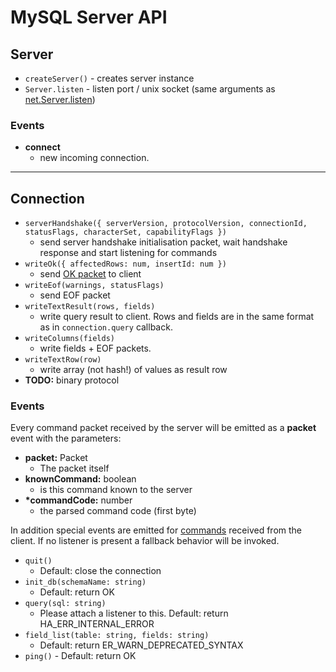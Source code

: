 # MySQL Server API

## Server

- `createServer()` - creates server instance
- `Server.listen` - listen port / unix socket (same arguments as [net.Server.listen](https://nodejs.org/api/net.html#net_server_listen_port_host_backlog_callback))

### Events

- **connect**
  - new incoming connection.

---

## Connection

- `serverHandshake({ serverVersion, protocolVersion, connectionId, statusFlags, characterSet, capabilityFlags })`
  - send server handshake initialisation packet, wait handshake response and start listening for commands
- `writeOk({ affectedRows: num, insertId: num })`
  - send [OK packet](https://dev.mysql.com/doc/internals/en/overview.html#packet-OK_Packet) to client
- `writeEof(warnings, statusFlags)`
  - send EOF packet
- `writeTextResult(rows, fields)`
  - write query result to client. Rows and fields are in the same format as in `connection.query` callback.
- `writeColumns(fields)`
  - write fields + EOF packets.
- `writeTextRow(row)`
  - write array (not hash!) of values as result row
- **TODO:** binary protocol

### Events

Every command packet received by the server will be emitted as a **packet** event with the parameters:

- **packet:** Packet
  - The packet itself
- **knownCommand:** boolean
  - is this command known to the server
- **\*commandCode:** number
  - the parsed command code (first byte)

In addition special events are emitted for [commands](https://dev.mysql.com/doc/internals/en/text-protocol.html) received from the client. If no listener is present a fallback behavior will be invoked.

- `quit()`
  - Default: close the connection
- `init_db(schemaName: string)`
  - Default: return OK
- `query(sql: string)`
  - Please attach a listener to this. Default: return HA_ERR_INTERNAL_ERROR
- `field_list(table: string, fields: string)`
  - Default: return ER_WARN_DEPRECATED_SYNTAX
- `ping()` - Default: return OK
